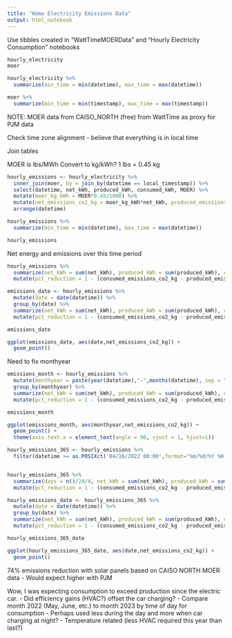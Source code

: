 ```yaml
---
title: "Home Electricity Emissions Data"
output: html_notebook
---
```


Use tibbles created in "WattTimeMOERData" and "Hourly Electricity Consumption" notebooks
```r
hourly_electricity 
moer

hourly_electricity %>% 
  summarize(min_time = min(datetime), max_time = max(datetime))

moer %>% 
  summarize(min_time = min(timestamp), max_time = max(timestamp))

```

NOTE: MOER data from CAISO_NORTH (free) from WattTime as proxy for PJM data

Check time zone alignment - believe that everything is in local time

Join tables

MOER is lbs/MWh
Convert to kg/kWh? 
1 lbs = 0.45 kg
```r
hourly_emissions <- hourly_electricity %>% 
  inner_join(moer, by = join_by(datetime == local_timestamp)) %>% 
  select(datetime, net_kWh, produced_kWh, consumed_kWh, MOER) %>% 
  mutate(moer_kg_kWh = MOER*0.45/1000) %>% 
  mutate(net_emissions_co2_kg = moer_kg_kWh*net_kWh, produced_emissions_co2_kg = moer_kg_kWh*produced_kWh, consumed_emissions_co2_kg = moer_kg_kWh*consumed_kWh) %>% 
  arrange(datetime)

hourly_emissions %>% 
  summarize(min_time = min(datetime), max_time = max(datetime))

hourly_emissions
```

Net energy and emissions over this time period
```r

hourly_emissions %>% 
  summarize(net_kWh = sum(net_kWh), produced_kWh = sum(produced_kWh), consumed_kWh = sum(consumed_kWh), net_emissions_co2_kg = sum(net_emissions_co2_kg), produced_emissions_co2_kg = sum(produced_emissions_co2_kg), consumed_emissions_co2_kg = sum(consumed_emissions_co2_kg)) %>% 
  mutate(pct_reduction = 1 - (consumed_emissions_co2_kg - produced_emissions_co2_kg)/consumed_emissions_co2_kg)

```

```r

emissions_date <- hourly_emissions %>% 
  mutate(date = date(datetime)) %>% 
  group_by(date) %>% 
  summarize(net_kWh = sum(net_kWh), produced_kWh = sum(produced_kWh), consumed_kWh = sum(consumed_kWh), net_emissions_co2_kg = sum(net_emissions_co2_kg), produced_emissions_co2_kg = sum(produced_emissions_co2_kg), consumed_emissions_co2_kg = sum(consumed_emissions_co2_kg)) %>% 
  mutate(pct_reduction = 1 - (consumed_emissions_co2_kg - produced_emissions_co2_kg)/consumed_emissions_co2_kg)

emissions_date

ggplot(emissions_date, aes(date,net_emissions_co2_kg)) +
  geom_point() 

```

Need to fix monthyear

```r

emissions_month <- hourly_emissions %>% 
  mutate(monthyear = paste(year(datetime),"-",months(datetime), sep = "")) %>% 
  group_by(monthyear) %>% 
  summarize(net_kWh = sum(net_kWh), produced_kWh = sum(produced_kWh), consumed_kWh = sum(consumed_kWh), net_emissions_co2_kg = sum(net_emissions_co2_kg), produced_emissions_co2_kg = sum(produced_emissions_co2_kg), consumed_emissions_co2_kg = sum(consumed_emissions_co2_kg)) %>% 
  mutate(pct_reduction = 1 - (consumed_emissions_co2_kg - produced_emissions_co2_kg)/consumed_emissions_co2_kg)

emissions_month

ggplot(emissions_month, aes(monthyear,net_emissions_co2_kg)) +
  geom_point() +
  theme(axis.text.x = element_text(angle = 90, vjust = 1, hjust=1)) 
```


```r
hourly_emissions_365 <- hourly_emissions %>% 
  filter(datetime >= as.POSIXct('04/16/2022 00:00',format="%m/%d/%Y %H:%M",tz=Sys.timezone()) & datetime < as.POSIXct('04/16/2023 00:00',format="%m/%d/%Y %H:%M",tz=Sys.timezone()))


hourly_emissions_365 %>% 
  summarize(days = n()/24/4, net_kWh = sum(net_kWh), produced_kWh = sum(produced_kWh), consumed_kWh = sum(consumed_kWh), net_emissions_co2_kg = sum(net_emissions_co2_kg), produced_emissions_co2_kg = sum(produced_emissions_co2_kg), consumed_emissions_co2_kg = sum(consumed_emissions_co2_kg)) %>% 
  mutate(pct_reduction = 1 - (consumed_emissions_co2_kg - produced_emissions_co2_kg)/consumed_emissions_co2_kg)
```


```r
hourly_emissions_date <- hourly_emissions_365 %>% 
  mutate(date = date(datetime)) %>% 
  group_by(date) %>% 
  summarize(net_kWh = sum(net_kWh), produced_kWh = sum(produced_kWh), consumed_kWh = sum(consumed_kWh), net_emissions_co2_kg = sum(net_emissions_co2_kg), produced_emissions_co2_kg = sum(produced_emissions_co2_kg), consumed_emissions_co2_kg = sum(consumed_emissions_co2_kg)) %>% 
  mutate(pct_reduction = 1 - (consumed_emissions_co2_kg - produced_emissions_co2_kg)/consumed_emissions_co2_kg)

hourly_emissions_365_date

ggplot(hourly_emissions_365_date, aes(date,net_emissions_co2_kg)) +
  geom_point() 

```
74% emissions reduction with solar panels based on CAISO NORTH MOER data
- Would expect higher with PJM

Wow, I was expecting consumption to exceed production since the electric car. 
- Did efficiency gains (HVAC?) offset the car charging? 
- Compare month 2022 (May, June, etc.) to month 2023 by time of day for consumption
- Perhaps used less during the day and more when car charging at night? 
- Temperature related (less HVAC required this year than last?)


